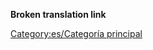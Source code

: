 '''Broken translation link'''{{en/-}}
{{en/Bilingual box| Es
| Esta categoría contiene material relacionado con diversos aspectos de la administración de la Wiki OpenTTD.
| ''This category contains material relating to various administration aspects of the OpenTTD Wiki.''}}


[[Category:es/Categoría principal]]
